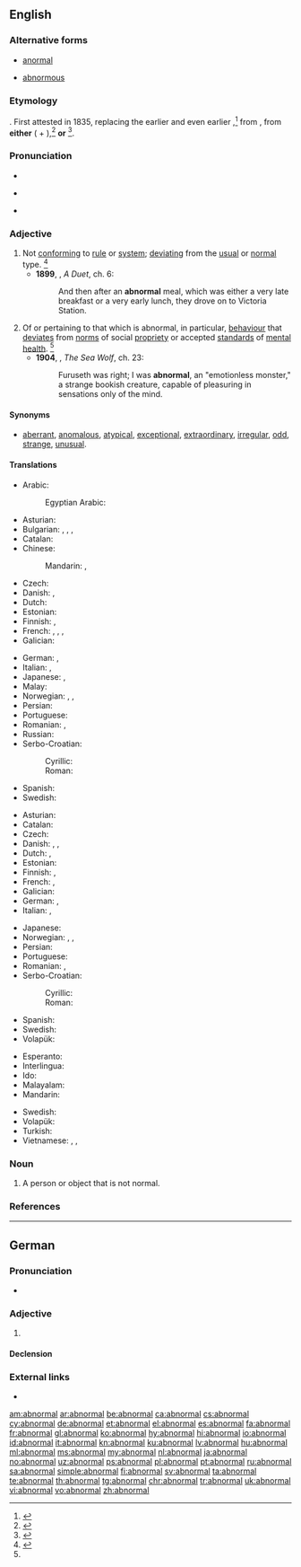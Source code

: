 ==English==

===Alternative forms===
* [[anormal]]
* {{a|obsolete}} [[abnormous]]

===Etymology===
{{prefix|ab|normal|lang=en}}. First attested in 1835, replacing the earlier {{term|anormal}} and even earlier {{term|abnormous}},<ref>{{R:CDOE|page=3}}</ref> from {{etyl|la|en}} {{term|abnormis||departing from normal|lang=la}}, from '''either''' ({{term|ab-||away from|lang=la}} + {{term|norma||rule, norm|lang=la}}),<ref>{{reference-book|editor=Morris, William | title=The American Heritage Dictionary of the English Language | origyear= 1969| year=1971|publisher=American Heritage Publishing Co., Inc. | location= New York, NY | isbn =0-395-09066-0 | pages =3}}</ref> '''or''' {{etyl|grc|en}} {{term|ἀνώμαλος||lang=grc}}<ref>{{R:OCD2|page=3}}
</ref>.

===Pronunciation===
* {{audio|en-us-abnormal.ogg|Audio (US)|lang=en}}
* {{a|US}} {{IPA|/ˈæbˌnɔɹ.ml̩/|/əbˈnɔɹ.ml̩/|lang=en}}
* {{rhymes|ɔː(ɹ)məl|lang=en}}

===Adjective===
{{en-adj}}

# Not [[conform]]ing to [[rule]] or [[system]]; [[deviating]] from the [[usual]] or [[normal]] type. {{defdate|First attested around the mid 19<sup>th</sup> century.}}<ref name=SOED>{{R:SOED5|page=6}}</ref>
#* '''1899''', {{w|Arthur Conan Doyle}}, ''A Duet'', ch. 6:
#*: And then after an '''abnormal''' meal, which was either a very late breakfast or a very early lunch, they drove on to Victoria Station.
# Of or pertaining to that which is abnormal, in particular, [[behaviour]] that [[deviate]]s from [[norm]]s of social [[propriety]] or accepted [[standard]]s of [[mental]] [[health]]. {{defdate|First attested around the early 20<sup>th</sup> century.}}<ref name=SOED/>
#* '''1904''', {{w|Jack London}}, ''The Sea Wolf'', ch. 23:
#*: Furuseth was right; I was '''abnormal''', an "emotionless monster," a strange bookish creature, capable of pleasuring in sensations only of the mind.

====Synonyms====
* {{sense|not conforming to rule or system; deviating from type}} [[aberrant]], [[anomalous]], [[atypical]], [[exceptional]], [[extraordinary]], [[irregular]], [[odd]], [[strange]], [[unusual]].

====Translations====
{{trans-top|not conforming to rule or system}}
* Arabic: {{t|ar|غير طبيعي|tr=ğair ṭabiʕi|sc=Arab}}
*: Egyptian Arabic: {{t|arz|مش طبيعي|tr=meš ṭabiʕi|sc=Arab}}
* Asturian: {{t|ast|anormal}}
* Bulgarian: {{t+|bg|неправилен}}, {{t+|bg|необичаен}}, {{t+|bg|ненормален}}, {{t+|bg|противоестествен}}
* Catalan: {{t+|ca|anormal}}
* Chinese:
*: Mandarin: {{t+|cmn|異常|sc=Hani}}, {{t+|cmn|异常|tr=yìcháng|sc=Hani}}
* Czech: {{t|cs|abnormální|n}}
* Danish: {{t|da|unormal}}, {{t+|da|abnorm}}
* Dutch: {{t+|nl|abnormaal}}
* Estonian: {{t|et|ebanormaalne}}
* Finnish: {{t|fi|epänormaali}}, {{t+|fi|poikkeava}}
* French: {{t+|fr|inhabituel}}, {{t|fr|hors norme}}, {{t+|fr|exceptionnel}}, {{t+|fr|anormal}}
* Galician: {{t|gl|anormal}}
{{trans-mid}}
* German: {{t|de|unnormal}}, {{t+|de|ungewöhnlich}}
* Italian: {{t+|it|anormale}}, {{t+|it|anomalo}}
* Japanese: {{t|ja|不自然|tr=fushizen}}, {{t+|ja|異常|tr=ijō}}
* Malay: {{t+|ms|abnormal}}
* Norwegian: {{t+|no|abnorm}}, {{t|no|anormal}}, {{t+|no|unormal}}
* Persian: {{t+|fa|غیر عادی|tr=qeyre âddi|sc=fa-Arab}}
* Portuguese: {{t+|pt|anormal}}
* Romanian: {{t+|ro|anormal|m|n}}, {{t|ro|nenormal|m|n}}
* Russian: {{t+|ru|ненормальный|tr=nenormálʹnyj|sc=Cyrl}}
* Serbo-Croatian:
*: Cyrillic: {{t|sh|а̏бнорма̄лан}}
*: Roman: {{t|sh|ȁbnormālan}}
* Spanish: {{t+|es|anormal}}
* Swedish: {{t+|sv|onormal}}
{{trans-bottom}}

{{trans-top|of or pertaining to behaviour that deviates from norms}}
* Asturian: {{t|ast|anormal}}
* Catalan: {{t+|ca|anormal}}
* Czech: {{t|cs|abnormální|n}}
* Danish: {{t|da|unormal}}, {{t|da|anormal}}, {{t+|da|abnorm}}
* Dutch: {{t+|nl|abnormaal}}, {{t+|nl|afwijkend}}
* Estonian: {{t|et|ebanormaalne}}
* Finnish: {{t|fi|epänormaali}}, {{t+|fi|poikkeava}}
* French: {{t+|fr|anormal|m}}, {{t+|fr|anormale|f}}
* Galician: {{t|gl|anormal}}
* German: {{t|de|anormal}}, {{t+|de|abnormal}}
* Italian: {{t+|it|anormale}}, {{t+|it|anomalo}}
{{trans-mid}}
* Japanese: {{t+|ja|異常|tr=ijō}}
* Norwegian: {{t+|no|abnorm}}, {{t|no|anormal}}, {{t+|no|unormal}}
* Persian: {{t+|fa|آنرمال|tr=ânormâl|sc=fa-Arab}}
* Portuguese: {{t+|pt|anormal}}
* Romanian: {{t+|ro|anormal|m|n}}, {{t|ro|nenormal|m|n}}
* Serbo-Croatian:
*: Cyrillic: {{t|sh|а̏бнорма̄лан}}
*: Roman: {{t|sh|ȁbnormālan}}
* Spanish: {{t+|es|anormal}}
* Swedish: {{t+|sv|abnorm}}
* Volapük: {{t+|vo|nenomik}}
{{trans-bottom}}

{{checktrans-top}}
* Esperanto: {{t-check|eo|nenormala}}
* Interlingua: {{t-check|ia|anormal}}
* Ido: {{t-check|io|anomala}}
* Malayalam: {{t-check|ml|അസാധാരണം|tr=asaadhaaraNam|sc=Mlym}}
* Mandarin: {{t-check|cmn|不正常|sc=Hani}}
{{trans-mid}}
* Swedish: {{t-check|sv|abnorm}}
* Volapük: {{t-check|vo|nenomik}}
* Turkish: {{t-check|tr|anormal}}
* Vietnamese: {{t-check|vi|không bình thường}}, {{t-check|vi|khác thường}}, {{t-check|vi|dị thường}}
{{trans-bottom}}

===Noun===
{{en-noun}}

# A person or object that is not normal.

===References===
<references/>

----

==German==

===Pronunciation===
* {{audio|De-abnormal.ogg|Audio|lang=de}}

===Adjective===
{{de-adj|abnormaler|abnormalsten}}

# {{l|en|abnormal}}

====Declension====
{{de-decl-adj|abnormal|abnormaler|abnormalst}}

===External links===
* {{R:Duden}}

[[am:abnormal]]
[[ar:abnormal]]
[[be:abnormal]]
[[ca:abnormal]]
[[cs:abnormal]]
[[cy:abnormal]]
[[de:abnormal]]
[[et:abnormal]]
[[el:abnormal]]
[[es:abnormal]]
[[fa:abnormal]]
[[fr:abnormal]]
[[gl:abnormal]]
[[ko:abnormal]]
[[hy:abnormal]]
[[hi:abnormal]]
[[io:abnormal]]
[[id:abnormal]]
[[it:abnormal]]
[[kn:abnormal]]
[[ku:abnormal]]
[[lv:abnormal]]
[[hu:abnormal]]
[[ml:abnormal]]
[[ms:abnormal]]
[[my:abnormal]]
[[nl:abnormal]]
[[ja:abnormal]]
[[no:abnormal]]
[[uz:abnormal]]
[[ps:abnormal]]
[[pl:abnormal]]
[[pt:abnormal]]
[[ru:abnormal]]
[[sa:abnormal]]
[[simple:abnormal]]
[[fi:abnormal]]
[[sv:abnormal]]
[[ta:abnormal]]
[[te:abnormal]]
[[th:abnormal]]
[[tg:abnormal]]
[[chr:abnormal]]
[[tr:abnormal]]
[[uk:abnormal]]
[[vi:abnormal]]
[[vo:abnormal]]
[[zh:abnormal]]